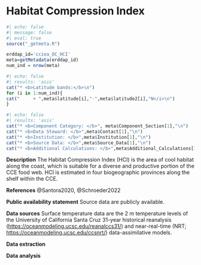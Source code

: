 
# Habitat Compression Index

```r
#| echo: false
#| message: false
#| eval: true
source("_getmeta.R")

erddap_id='cciea_OC_HCI'
meta=getMetadata(erddap_id)
num_ind = nrow(meta)
```


```r
#| echo: false
#| results: 'asis'
cat("* <b>Latitude bands:</b>\n")
for (i in 1:num_ind){
cat("     + ",meta$latitude[i],"-",meta$latitude2[i],"N</i>\n")
}
```

```r
#| echo: false
#| results: 'asis'
cat("* <b>Component Category: </b>", meta$Component_Section[1],"\n")
cat("* <b>Data Steward: </b>",meta$Contact[1],"\n")
cat("* <b>Institution: </b>",meta$Institution[1],"\n")
cat("* <b>Source Data: </b>",meta$Source_Data[1],"\n")
cat("* <b>Additional Calculations: </b>",meta$Additional_Calculations[1],"\n")
```

**Description** The Habitat Compression Index (HCI) is the area of cool habitat along the coast, which is suitable for a diverse and productive portion of the CCE food web. HCI is estimated in four biogeographic provinces along the shelf within the CCE.

**References** @Santora2020, @Schroeder2022

**Public availability statement** Source data are publicly available.

**Data sources** Surface temperature data are the 2 m temperature levels of the University of California Santa Cruz 31-year historical reanalysis (<https://oceanmodeling.ucsc.edu/reanalccs31/>) and near-real-time (NRT; <https://oceanmodeling.ucsc.edu/ccsnrt/>) data-assimilative models.

**Data extraction**

**Data analysis**

